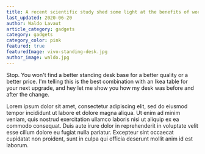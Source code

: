 ```yaml
---
title: A recent scientific study shed some light at the benefits of working standing!
last_updated: 2020-06-20
author: Waldo Lavaut
article_category: gadgets
category: gadgets
category_color: pink
featured: true
featuredImage: vivo-standing-desk.jpg
author_image: waldo.jpg
---
```


Stop. You won't find a better standing desk base for a better quality or a better price. I'm telling this is the best combination with an Ikea table for your next upgrade, and hey let me show you how my desk was before and after the change.

Lorem ipsum dolor sit amet, consectetur adipiscing elit, sed do eiusmod tempor incididunt ut labore et dolore magna aliqua. Ut enim ad minim veniam, quis nostrud exercitation ullamco laboris nisi ut aliquip ex ea commodo consequat. Duis aute irure dolor in reprehenderit in voluptate velit esse cillum dolore eu fugiat nulla pariatur. Excepteur sint occaecat cupidatat non proident, sunt in culpa qui officia deserunt mollit anim id est laborum.